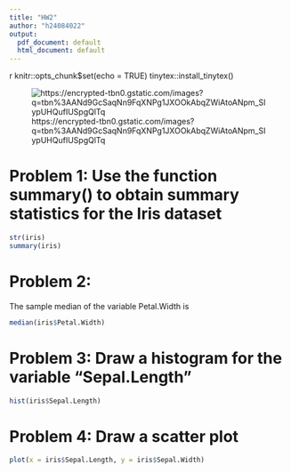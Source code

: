 ```yaml
---
title: "HW2"
author: "h24084022"
output:
  pdf_document: default
  html_document: default
---
```


{r setup, include=FALSE}
knitr::opts_chunk$set(echo = TRUE)
tinytex::install_tinytex()

![https://encrypted-tbn0.gstatic.com/images?q=tbn%3AANd9GcSaqNn9FqXNPg1JXOOkAbqZWiAtoANpm_SIypUHQufIUSpgQlTq](https://encrypted-tbn0.gstatic.com/images?q=tbn%3AANd9GcSaqNn9FqXNPg1JXOOkAbqZWiAtoANpm_SIypUHQufIUSpgQlTq)

# Problem 1: Use the function summary() to obtain summary statistics for the Iris dataset 

```r
str(iris)
summary(iris)
```
# Problem 2:

The sample median of the variable Petal.Width is  
```r
median(iris$Petal.Width)
```


# Problem 3: Draw a histogram for the variable "Sepal.Length"

```r
hist(iris$Sepal.Length)
```

# Problem 4: Draw a scatter plot 
```r
plot(x = iris$Sepal.Length, y = iris$Sepal.Width)
```